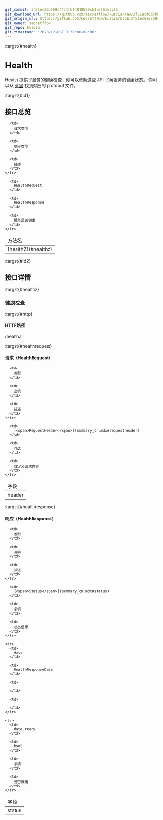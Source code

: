 ```yaml
---
git_commit: 3f51ec86d7b9c4f34fb14819559cb1ce251e5c75
git_download_url: https://github.com/secretflow/kuscia/raw/3f51ec86d7b9c4f34fb14819559cb1ce251e5c75/docs/reference/apis/health_cn.md
git_origin_url: https://github.com/secretflow/kuscia/blob/3f51ec86d7b9c4f34fb14819559cb1ce251e5c75/docs/reference/apis/health_cn.md
git_owner: secretflow
git_repo: kuscia
git_timestamp: '2023-12-06T13:38:00+08:00'
---
```


:target{#health}

# Health

Health 提供了服务的健康检查，你可以借助这些 API 了解服务的健康状态。
你可以从 [这里](https://github.com/secretflow/kuscia/tree/main/proto/api/v1alpha1/kusciaapi/health.proto) 找到对应的 protobuf 文件。

:target{#id1}

## 接口总览

<table>
  <thead>
    <tr>
      <td>
        方法名
      </td>

      <td>
        请求类型
      </td>

      <td>
        响应类型
      </td>

      <td>
        描述
      </td>
    </tr>
  </thead>

  <tbody>
    <tr>
      <td>
        [<span>healthZ</span>](#healthz)
      </td>

      <td>
        HealthRequest
      </td>

      <td>
        HealthResponse
      </td>

      <td>
        服务是否健康
      </td>
    </tr>
  </tbody>
</table>

:target{#id2}

## 接口详情

:target{#healthz}

### 健康检查

:target{#http}

#### HTTP路径

/healthZ

:target{#healthrequest}

#### 请求（HealthRequest）

<table>
  <thead>
    <tr>
      <td>
        字段
      </td>

      <td>
        类型
      </td>

      <td>
        选填
      </td>

      <td>
        描述
      </td>
    </tr>
  </thead>

  <tbody>
    <tr>
      <td>
        header
      </td>

      <td>
        [<span>RequestHeader</span>](summary_cn.mdx#requestheader)
      </td>

      <td>
        可选
      </td>

      <td>
        自定义请求内容
      </td>
    </tr>
  </tbody>
</table>

:target{#healthresponse}

#### 响应（HealthResponse）

<table>
  <thead>
    <tr>
      <td>
        字段
      </td>

      <td>
        类型
      </td>

      <td>
        选填
      </td>

      <td>
        描述
      </td>
    </tr>
  </thead>

  <tbody>
    <tr>
      <td>
        status
      </td>

      <td>
        [<span>Status</span>](summary_cn.mdx#status)
      </td>

      <td>
        必填
      </td>

      <td>
        状态信息
      </td>
    </tr>

    <tr>
      <td>
        data
      </td>

      <td>
        HealthResponseData
      </td>

      <td>

      </td>

      <td>

      </td>
    </tr>

    <tr>
      <td>
        data.ready
      </td>

      <td>
        bool
      </td>

      <td>
        必填
      </td>

      <td>
        是否就绪
      </td>
    </tr>
  </tbody>
</table>
